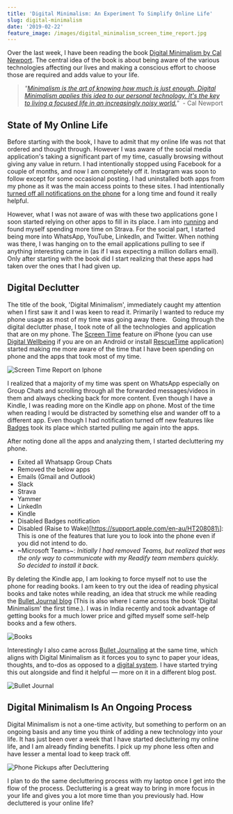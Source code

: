 ```yaml
---
title: 'Digital Minimalism: An Experiment To Simplify Online Life'
slug: digital-minimalism
date: '2019-02-22'
feature_image: /images/digital_minimalism_screen_time_report.jpg
---
```

Over the last week, I have been reading the book [Digital Minimalism by Cal Newport](https://amzn.to/2DSDUto). The central idea of the book is about being aware of the various technologies affecting our lives and making a conscious effort to choose those are required and adds value to your life.

> _"[Minimalism is the art of knowing how much is just enough. Digital Minimalism applies this idea to our personal technology. It's the key to living a focused life in an increasingly noisy world.](http://calnewport.com/books/digital-minimalism/)"_  - Cal Newport

## State of My Online Life

Before starting with the book, I have to admit that my online life was not that ordered and thought through. However I was aware of the social media application's taking a significant part of my time, casually browsing without giving any value in return. I had intentionally stopped using Facebook for a couple of months, and now I am completely off it. Instagram was soon to follow except for some occasional posting. I had uninstalled both apps from my phone as it was the main access points to these sites. I had intentionally [turned off all notifications on the phone](/blog/staying-organized-finding-a-system-to-manage-it-all/) for a long time and found it really helpful.

However, what I was not aware of was with these two applications gone I soon started relying on other apps to fill in its place. I am into [running](/blog/three-months-to-a-half-marathon/) and found myself spending more time on Strava. For the social part, I started being more into WhatsApp, YouTube, LinkedIn, and Twitter. When nothing was there, I was hanging on to the email applications pulling to see if anything interesting came in (as if I was expecting a million dollars email). Only after starting with the book did I start realizing that these apps had taken over the ones that I had given up.

## Digital Declutter

The title of the book, 'Digital Minimalism', immediately caught my attention when I first saw it and I was keen to read it. Primarily I wanted to reduce my phone usage as most of my time was going away there.   Going through the digital declutter phase, I took note of all the technologies and application that are on my phone. The [Screen Time](https://support.apple.com/en-au/HT208982) feature on iPhone (you can use [Digital Wellbeing](https://play.google.com/store/apps/details?id=com.google.android.apps.wellbeing&hl=en_AU) if you are on an Android or install [RescueTime](/blog/rescue-time-track-your-time/) application) started making me more aware of the time that I have been spending on phone and the apps that took most of my time.

![Screen Time Report on Iphone](/images/digital_minimalism_screen_time_report.jpg)

I realized that a majority of my time was spent on WhatsApp especially on Group Chats and scrolling through all the forwarded messages/videos in them and always checking back for more content. Even though I have a Kindle, I was reading more on the Kindle app on phone. Most of the time when reading I would be distracted by something else and wander off to a different app. Even though I had notification turned off new features like [Badges](https://www.iphonefaq.org/archives/97932) took its place which started pulling me again into the apps.

After noting done all the apps and analyzing them, I started decluttering my phone.

-   Exited all Whatsapp Group Chats
-   Removed the below apps
-   Emails (Gmail and Outlook)
-   Slack
-   Strava
-   Yammer
-   LinkedIn
-   Kindle
-   Disabled Badges notification
-   Disabled (Raise to Wake)\[https://support.apple.com/en-au/HT208081\]: This is one of the features that lure you to look into the phone even if you did not intend to do.
-   ~Microsoft Teams~: _Initially I had removed Teams, but realized that was the only way to communicate with my Readify team members quickly. So decided to install it back._

By deleting the Kindle app, I am looking to force myself not to use the phone for reading books. I am keen to try out the idea of reading physical books and take notes while reading, an idea that struck me while reading the [Bullet Journal blog](https://bulletjournal.com/blogs/bulletjournalist/book-log) (This is also where I came across the book 'Digital Minimalism' the first time.). I was in India recently and took advantage of getting books for a much lower price and gifted myself some self-help books and a few others.

![Books](/images/digital_minimalism_books.jpg)

Interestingly I also came across [Bullet Journaling](https://bulletjournal.com/) at the same time, which aligns with Digital Minimalism as it forces you to sync to paper your ideas, thoughts, and to-dos as opposed to a [digital system](/blog/todoist-manage-your-todo-list/). I have started trying this out alongside and find it helpful — more on it in a different blog post.

![Bullet Journal](/images/digital_minimalism_bujo.jpg)

## Digital Minimalism Is An Ongoing Process

Digital Minimalism is not a one-time activity, but something to perform on an ongoing basis and any time you think of adding a new technology into your life. It has just been over a week that I have started decluttering my online life, and I am already finding benefits. I pick up my phone less often and have lesser a mental load to keep track off.

![Phone Pickups after Decluttering](/images/digital_minimalism_phone_pickups.jpg)

I plan to do the same decluttering process with my laptop once I get into the flow of the process. Decluttering is a great way to bring in more focus in your life and gives you a lot more time than you previously had. How decluttered is your online life?
